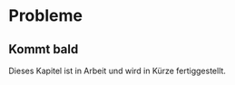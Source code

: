 # Probleme

::: callout-note
## Kommt bald

Dieses Kapitel ist in Arbeit und wird in Kürze fertiggestellt.
:::
